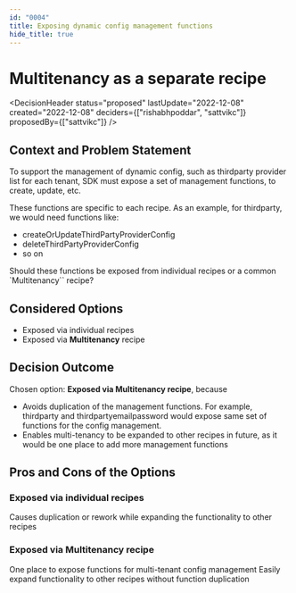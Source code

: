 ```yaml
---
id: "0004"
title: Exposing dynamic config management functions
hide_title: true
---
```



# Multitenancy as a separate recipe

<DecisionHeader status="proposed" lastUpdate="2022-12-08" created="2022-12-08" deciders={["rishabhpoddar", "sattvikc"]} proposedBy={["sattvikc"]} />

## Context and Problem Statement

To support the management of dynamic config, such as thirdparty provider list for each tenant, SDK must expose a set of management functions, to create, update, etc. 

These functions are specific to each recipe. As an example, for thirdparty, we would need functions like:

- createOrUpdateThirdPartyProviderConfig
- deleteThirdPartyProviderConfig
- so on

Should these functions be exposed from individual recipes or a common `Multitenancy`` recipe?


## Considered Options

* Exposed via individual recipes
* Exposed via **Multitenancy** recipe


## Decision Outcome

Chosen option: **Exposed via Multitenancy recipe**, because

* Avoids duplication of the management functions. For example, thirdparty and thirdpartyemailpassword would expose same set of functions for the config management.
* Enables multi-tenancy to be expanded to other recipes in future, as it would be one place to add more management functions


## Pros and Cons of the Options

### Exposed via individual recipes

<ArgumentCon> Causes duplication or rework while expanding the functionality to other recipes </ArgumentCon>

### Exposed via **Multitenancy** recipe

<ArgumentPro> One place to expose functions for multi-tenant config management </ArgumentPro>
<ArgumentPro> Easily expand functionality to other recipes without function duplication </ArgumentPro>
